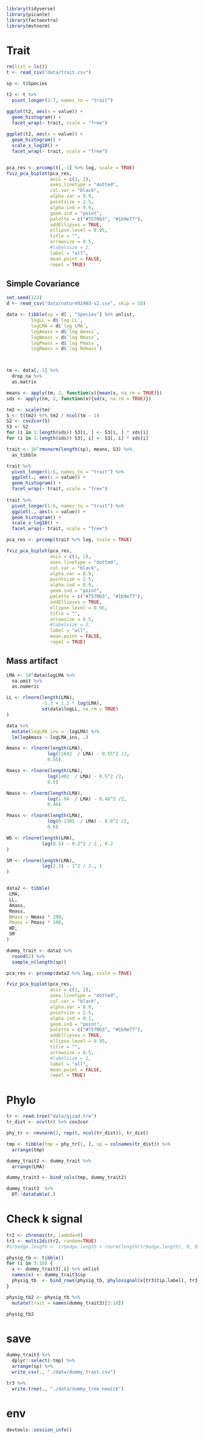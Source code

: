 ```r
library(tidyverse)
library(picante)
library(factoextra)
library(mvtnorm)
```
# Trait

```r
rm(list = ls())
t <- read_csv("data/trait.csv")

sp <- t$Species

t2 <- t %>%
  pivot_longer(2:7, names_to = "trait") 

ggplot(t2, aes(x = value)) +
  geom_histogram() +
  facet_wrap(~ trait, scale = "free")
  
ggplot(t2, aes(x = value)) +
  geom_histogram() +
  scale_x_log10() +
  facet_wrap(~ trait, scale = "free")


pca_res <- prcomp(t[,-1] %>% log, scale = TRUE)
fviz_pca_biplot(pca_res, 
                axis = c(1, 2),
                axes.linetype = "dotted", 
                col.var = "black", 
                alpha.var = 0.9,
                pointsize = 2.5, 
                alpha.ind = 0.9, 
                geom.ind = "point",
                palette = c("#7570b3", "#1b9e77"),
                addEllipses = TRUE,
                ellipse.level = 0.95, 
                title = "", 
                arrowsize = 0.5, 
                #labelsize = 2, 
                label = "all",
                mean.point = FALSE,
                repel = TRUE)
```


## Simple Covariance

```r
set.seed(123)
d <- read_csv("data/nature02403-s2.csv", skip = 10)

data <- tibble(sp = d[ , "Species"] %>% unlist,
         logLL = d$`log LL`,
         logLMA = d$`log LMA`,
         logAmass = d$`log Amass`,
         logNmass = d$`log Nmass`,
         logPmass = d$`log Pmass`,
         logRmass = d$`log Rdmass`)



tm <- data[,-1] %>% 
  drop_na %>%
  as.matrix

means <- apply(tm, 2, function(x){mean(x, na.rm = TRUE)})
sds <- apply(tm, 2, function(x){sd(x, na.rm = TRUE)})

tm2 <- scale(tm)
S <- t(tm2) %*% tm2 / ncol(tm - 1)
S2 <- cov2cor(S)
S3 <- S2
for (i in 1:length(sds)) S3[i, ] <- S3[i, ] * sds[i]
for (i in 1:length(sds)) S3[, i] <- S3[, i] * sds[i]

trait <- 10^rmvnorm(length(sp), means, S3) %>%
  as_tibble 

trait %>%
  pivot_longer(1:6, names_to = "trait") %>%
  ggplot(., aes(x = value)) +
  geom_histogram() +
  facet_wrap(~ trait, scale = "free") 
  
trait %>%
  pivot_longer(1:6, names_to = "trait") %>%
  ggplot(., aes(x = value)) +
  geom_histogram() +
  scale_x_log10() +
  facet_wrap(~ trait, scale = "free") 

pca_res <- prcomp(trait %>% log, scale = TRUE)

fviz_pca_biplot(pca_res, 
                axis = c(1, 2),
                axes.linetype = "dotted", 
                col.var = "black", 
                alpha.var = 0.9,
                pointsize = 2.5, 
                alpha.ind = 0.9, 
                geom.ind = "point",
                palette = c("#7570b3", "#1b9e77"),
                addEllipses = TRUE,
                ellipse.level = 0.95, 
                title = "", 
                arrowsize = 0.5, 
                #labelsize = 2, 
                label = "all",
                mean.point = FALSE,
                repel = TRUE)
```

## Mass artifact

```r

LMA <- 10^data$logLMA %>% 
  na.omit %>%
  as.numeric

LL <- rlnorm(length(LMA), 
             -1.3 + 1.1 * log(LMA),
             sd(data$logLL, na.rm = TRUE)
)

data %>%
  mutate(logLMA_inv = -logLMA) %>%
  lm(logAmass ~ logLMA_inv, .)

Amass <- rlnorm(length(LMA),
               log(11642  / LMA) - 0.55^2 /2,
               0.55)

Rmass <- rlnorm(length(LMA),
               log(1402  / LMA) - 0.5^2 /2,
               0.5)

Nmass <- rlnorm(length(LMA),
               log(1.94  / LMA) - 0.46^2 /2,
               0.46)

Pmass <- rlnorm(length(LMA),
               log(0.1305  / LMA) - 0.6^2 /2,
               0.6)

WD <- rlnorm(length(LMA), 
             log(0.5) - 0.2^2 / 2., 0.2
)

SM <- rlnorm(length(LMA), 
             log(2.3) - 1^2 / 2., 1
)


data2 <- tibble(
 LMA,
 LL,
 Amass,
 Rmass,
 Nmass = Nmass * 100,
 Pmass = Pmass * 100,
 WD, 
 SM
)

dummy_trait <- data2 %>%
  round(2) %>%
  sample_n(length(sp))

pca_res <- prcomp(data2 %>% log, scale = TRUE)

fviz_pca_biplot(pca_res, 
                axis = c(1, 2),
                axes.linetype = "dotted", 
                col.var = "black", 
                alpha.var = 0.9,
                pointsize = 2.5, 
                alpha.ind = 0.1, 
                geom.ind = "point",
                palette = c("#7570b3", "#1b9e77"),
                addEllipses = TRUE,
                ellipse.level = 0.95, 
                title = "", 
                arrowsize = 0.5, 
                #labelsize = 2, 
                label = "all",
                mean.point = FALSE,
                repel = TRUE)

```

# Phylo

```r
tr <- read.tree("data/qjzad.tre")
tr_dist <- vcv(tr) %>% cov2cor

phy_tr <- rmvnorm(2, rep(0, ncol(tr_dist)), tr_dist)

tmp <- tibble(tmp = phy_tr[1, ], sp = colnames(tr_dist)) %>%
  arrange(tmp)

dummy_trait2 <- dummy_trait %>%
  arrange(LMA)

dummy_trait3 <- bind_cols(tmp, dummy_trait2)

dummy_trait3  %>%
  DT::datatable(.)

```
# Check k signal

```r

tr2 <- chronos(tr, lambda=0)  
tr3 <- multi2di(tr2, random=TRUE) 
#tr$edge.length <- tr$edge.length + rnorm(length(tr$edge.length), 0, 0.01)

physig_tb <- tibble()
for (i in 3:10) {
  x <- dummy_trait3[,i] %>% unlist
  names(x) <- dummy_trait3$sp
  physig_tb  <- bind_rows(physig_tb, phylosignal(x[tr3$tip.label], tr3))
}

physig_tb2 <- physig_tb %>%
  mutate(trait = names(dummy_trait3)[3:10])

physig_tb2

```

# save

```r

dummy_trait3 %>%
  dplyr::select(-tmp) %>%
  arrange(sp) %>%
  write_csv(., "./data/dummy_trait.csv")

tr3 %>%
  write.tree(., "./data/dummy_tree.newick")

```

# env

```r
devtools::session_info()
```


